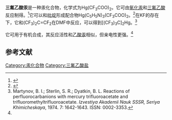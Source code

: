 {{Chembox
| Name = 
| NameEn = 
| ImageFile = Mercury(II) trifluoroacetate.png
|  ImageSize = 
|  ImageAlt = 
| IUPACName = 
| IUPACNameZh = 
| OtherNames = 
| Section1 = {{Chembox Identifiers
|   CASNo = 13257-51-7
|   CASNo_Ref = {{cascite|correct|CAS}}
|   PubChem = 
|   SMILES = FC(F)(F)C(=O)[O-].FC(F)(F)C(=O)[O-].[Hg+2] }}
| Section2 = {{Chembox Properties
| Hg=1 | C=4 | O=4 | F=6
|   Appearance = 白色潮解性晶体<ref name=Pub2 />
|   Density = 
|   MeltingPt = {{convert|164|-|168|C|K}}<ref name=RA /><br>{{convert|171|-|173|C|K}}<ref name=Pub2>{{cite book|location=Chichester, UK|language=en|isbn=9780471936237|publisher=John Wiley & Sons, Ltd|date=2008-03-14|url=http://doi.wiley.com/10.1002/047084289X.rm046.pub2|title=Mercury(II) Trifluoroacetate|accessdate=2021-01-09|editor= John Wiley & Sons, Ltd|author=Pavel Koc̆ovský, Andreas Luxenburger|doi=10.1002/047084289x.rm046.pub2}}</ref>
|   BoilingPt = 
|   Solubility =  }}
| Section3 = {{Chembox Hazards
|   MainHazards = 
|   FlashPt = 
|   Autoignition =  }}
}}
'''三氟乙酸汞'''是一种汞化合物，化学式为Hg(CF<sub>3</sub>COO)<sub>2</sub>。它可由[[氧化汞|氧化汞]]和[[三氟乙酸|三氟乙酸]]反应制得。<ref name=RA>{{cite journal|journal=Canadian Journal of Chemistry|volume=35|issue=12|language=en|issn=0008-4042|date=1957-12-01|pages=1377–1383|doi=10.1139/v57-182|url=http://www.nrcresearchpress.com/doi/10.1139/v57-182|title=REVERSIBILITY OF ALKENE OXYMERCURATION|accessdate=2021-01-09|author=A. Rodgman, D. A. Shearer, George F Wright}}</ref>它可以和[[吡啶|吡啶]]形成配合物Hg(C<sub>5</sub>H<sub>5</sub>N)<sub>3</sub>(CF<sub>3</sub>COO)<sub>2</sub>。<ref>{{cite journal|journal=Acta Crystallographica Section B Structural Crystallography and Crystal Chemistry|volume=34|issue=12|issn=0567-7408|date=1978-12-01|pages=3758–3760|doi=10.1107/S0567740878012108|url=http://scripts.iucr.org/cgi-bin/paper?S0567740878012108|title=Structure of tris(pyridine)mercury(II) bis(trifluoroacetate)|accessdate=2021-01-09|author=J. Halfpenny, R. W. H. Small|archive-date=2018-06-03|archive-url=https://web.archive.org/web/20180603084907/http://scripts.iucr.org/cgi-bin/paper?S0567740878012108}}</ref>在KF的存在下，它和(CF<sub>3</sub>)<sub>2</sub>C=CF<sub>2</sub>在DMF中反应，可以得到[(CF<sub>3</sub>)<sub>3</sub>C]<sub>2</sub>Hg。<ref>Martynov, B. I.; Sterlin, S. R.; Dyatkin, B. L. Reactions of perfluorocarbanions with mercury trifluoroacetate and trifluoromethyltrifluoroacetate. ''Izvestiya Akademii Nauk SSSR, Seriya Khimicheskaya'', 1974. 7: 1642-1643. ISSN: 0002-3353.</ref>

它可用于有机合成，其反应活性和[[乙酸汞|乙酸汞]]相似，但亲电性更强。<ref name=Pub2 />

==参考文献==
{{reflist}}

{{汞化合物}}
{{三氟乙酸盐}}

[[Category:汞化合物|Category:汞化合物]]
[[Category:三氟乙酸盐|Category:三氟乙酸盐]]